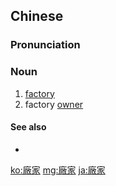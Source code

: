 {{also|厂家}}
==Chinese==
{{zh-forms|s=厂家}}

===Pronunciation===
{{zh-pron
|m=chǎngjiā
|c=cong2 gaa1
|mn=qz,xm:chhiúⁿ-ka/zz:chhióⁿ-kee/qz,xm:chhiúⁿ-ke
|cat=n
}}

===Noun===
{{zh-noun}}

# [[factory]]
# factory [[owner]]

====See also====
* {{zh-l|工廠}}

{{zh-cat|Advanced}}

[[ko:廠家]]
[[mg:廠家]]
[[ja:廠家]]